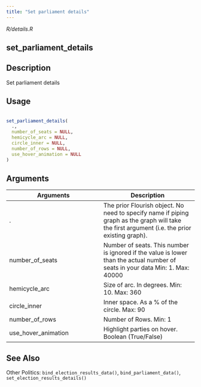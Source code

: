 ```yaml
---
title: "Set parliament details"
---
```


*R/details.R*

## set_parliament_details

## Description
 Set parliament details 


## Usage
```r
 
set_parliament_details( 
  ., 
  number_of_seats = NULL, 
  hemicycle_arc = NULL, 
  circle_inner = NULL, 
  number_of_rows = NULL, 
  use_hover_animation = NULL 
) 
```

## Arguments
|Arguments|Description|
|---|---|
| . | The prior Flourish object. No need to specify name if piping graph as the graph will take the first argument (i.e. the prior existing graph). |
| number_of_seats | Number of seats. This number is ignored if the value is lower than the actual number of seats in your data Min: 1. Max: 40000 |
| hemicycle_arc | Size of arc. In degrees. Min: 10. Max: 360 |
| circle_inner | Inner space. As a % of the circle. Max: 90 |
| number_of_rows | Number of Rows. Min: 1 |
| use_hover_animation | Highlight parties on hover. Boolean (True/False) |






## See Also
 Other Politics:  `bind_election_results_data()`, `bind_parliament_data()`, `set_election_results_details()` 

